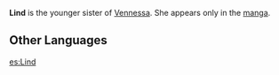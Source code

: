 {{Stub}}
{{Meta
<!-- REMOVE THIS TEMPLATE AFTER ADDING MISSING INFO -->
|missing_NPC_profile  = yes
}}
{{Character Infobox
|type             = Manga-Only
|image            = NPC Linda.png
|realname         = 
|region           = Mondstadt
|affiliation      = 
|sibling          = Vennessa
}}
'''Lind''' is the younger sister of [[Vennessa]]. She appears only in the [[manga]].
<!--
==Profile==
===Personality===
===Appearance===
-->
==Other Languages==
{{Other Languages|default_hidden=1
|en       = Lind
|zhs      = 琳德
|zhs_rm   = Líndé
|zht      = 琳德
|zht_rm   = Líndé
|ja       = リンド
|ja_rm    = Rindo
|ko       = 린드
|ko_rm    = Rindeu
|es       = Lind
|fr       = Lind
|ru       = Линда
|th       = ลินด์
|th_rm    = Lin
|vi       = Lind
|de       = Lind
|id       = Lind
|pt       = Lind
|tr       = 
|it       = 
}}

[[es:Lind]]